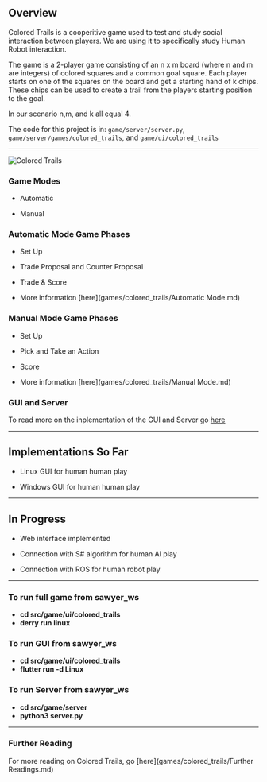 ## Overview

Colored Trails is a cooperitive game used to test and study social interaction between players. We are using it to specifically study Human Robot interaction.

The game is a 2-player game consisting of an n x m board (where n and m are integers) of colored squares and a common goal square. Each player starts on one of the squares on the board and get a starting hand of k chips. These chips can be used to create a trail from the players starting position to the goal.

In our scenario n,m, and k all equal 4.

The code for this project is in: `game/server/server.py`, `game/server/games/colored_trails`, and `game/ui/colored_trails`

---

![Colored Trails](/img/ColoredTrails.png)

### Game Modes

- Automatic

- Manual

### Automatic Mode Game Phases

- Set Up

- Trade Proposal and Counter Proposal

- Trade & Score

- More information [here](games/colored_trails/Automatic Mode.md)

### Manual Mode Game Phases

- Set Up

- Pick and Take an Action

- Score

- More information [here](games/colored_trails/Manual Mode.md)

### GUI and Server

To read more on the inplementation of the GUI and Server go [here](games/colored_trails/Framework.md)

---

## Implementations So Far

- Linux GUI for human human play

- Windows GUI for human human play

---

## In Progress

- Web interface implemented

- Connection with S# algorithm for human AI play

- Connection with ROS for human robot play

---

### To run full game from sawyer_ws

- **cd src/game/ui/colored_trails**
- **derry run linux**

### To run GUI from sawyer_ws

- **cd src/game/ui/colored_trails**
- **flutter run -d Linux**

### To run Server from sawyer_ws

- **cd src/game/server**
- **python3 server.py**

---

### Further Reading

For more reading on Colored Trails, go [here](games/colored_trails/Further Readings.md)
